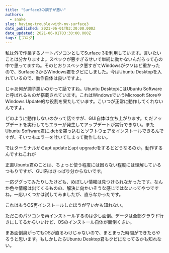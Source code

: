 ```yaml
---
title: "Surface3の調子が悪い"
authors:
  - snake
slug: having-trouble-with-my-surface3
date_published: 2021-06-01T03:30:00.000Z
date_updated: 2021-06-01T03:30:00.000Z
tags: [ブログ]
---
```


私は外で作業するノートパソコンとしてSurface 3を利用しています。言いたいことは分かりますよ。スペックが悪すぎるせいで単純に動かないんだろって心の中で思ってますね。そのとおりスペック悪すぎてWindowsがクソほど重かったので、Surface 3からWindows君をクビにしました。今はUbuntu Desktopを入れているので、動作自体は良いですよ。

じゃあ何が調子悪いのかって話ですね。Ubuntu DesktopにはUbuntu Softwareと呼ばれるものが搭載されています。これはWindowsでいうMicrosoft StoreやWindows Update的な役割を果たしています。こいつが正常に動作してくれないんですよ。

どのように動作しないのかって話ですが、GUI自体は立ち上がります。ただアップデートを実行してもエラーが発生してアップデートが実行できない。またUbuntu Software君に.debを突っ込むとソフトウェアをインストールできるんですが、そいつもエラーを吐いてしまって動作しない。

ではターミナルからapt updateとapt upgradeをするとどうなるのか。動作するんですねこれが

正直Ubuntu君のことは、ちょっと使う程度には困らない程度には理解しているつもりですが、GUI系はさっぱり分からないです。

一応ググってみたりしたけども、めぼしい情報は見つけられなかったです。なんか色々情報は出てくるものの、解決に向かいそうな感じではないってやつですね。一応いくつかは試してみましたが、直らなかったです。

これはもうOS再インストールしたほうが早いかも知れない。

ただこのパソコンを再インストールするのは少し面倒。データは全部クラウド行きにしてるからいいけど、OSのインストール自体が面倒くさい。

まあ面倒臭がってもOSが直るわけじゃないので、まとまった時間ができたらやろうと思います。もしかしたらUbuntu Desktop君もクビになってるかも知れない。
